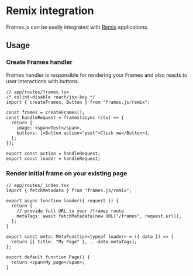 # Remix integration

Frames.js can be easily integrated with [Remix](https://remix.run) applications.

## Usage

### Create Frames handler

Frames handler is responsible for rendering your Frames and also reacts to user interactions with buttons.

```tsx
// app/routes/frames.tsx
/* eslint-disable react/jsx-key */
import { createFrames, Button } from "frames.js/remix";

const frames = createFrames();
const handleRequest = frames(async (ctx) => {
  return {
    image: <span>Test</span>,
    buttons: [<Button action="post">Click me</Button>],
  };
});

export const action = handleRequest;
export const loader = handleRequest;
```

### Render initial frame on your existing page

```tsx
// app/routes/_index.tsx
import { fetchMetadata } from "frames.js/remix";

export async function loader({ request }) {
  return {
    // provide full URL to your /frames route
    metaTags: await fetchMatadata(new URL("/frames", request.url)),
  };
}

export const meta: MetaFunction<typeof loader> = ({ data }) => {
  return [{ title: "My Page" }, ...data.metaTags];
};

export default function Page() {
  return <span>My page</span>;
}
```
